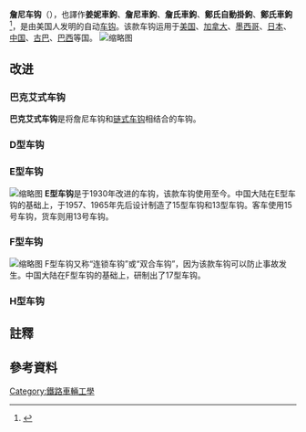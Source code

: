 '''詹尼车钩'''（{{lang-en|Janney coupler}}），也譯作'''姜妮車鉤'''、'''詹尼車鉤'''、'''詹氏車鉤'''、'''鄭氏自動掛鉤'''、'''鄭氏車鉤'''{{NoteTag|[[詹天佑|詹天佑]]在著作《新編華英工學字彙》中譯名為鄭氏車鉤，避開民間譯名詹氏車鉤，以避免被误解是詹天佑本人所发明的}}<ref>{{Cite web |url=http://china-rail.org/aqgl/tbupload/tbInfo250.htm |title=姜妮自動車鉤模型 |access-date=2014-08-10 |archive-date=2014-08-12 |archive-url=https://web.archive.org/web/20140812223628/http://china-rail.org/aqgl/tbupload/tbInfo250.htm |dead-url=no }}</ref>，是由美国人{{tsl|en|Eli H. Janney|伊莱·H·詹尼}}发明的自动[[车钩|车钩]]。该款车钩运用于[[美国|美国]]、[[加拿大|加拿大]]、[[墨西哥|墨西哥]]、[[日本|日本]]、[[中国|中国]]{{NoteTag|僅普速鐵路，高速鐵路主要使用[[夏芬博格车钩|夏芬博格车钩]]}}、[[古巴|古巴]]、[[巴西|巴西]]等国。
[[File:Janney_coupler_drawing.png|缩略图]]

==改进==
===巴克艾式车钩===
'''巴克艾式车钩'''是将詹尼车钩和[[链式车钩|链式车钩]]相结合的车钩。

===D型车钩===

===E型车钩===
[[File:Train_coupling.jpg|缩略图]]
'''E型车钩'''是于1930年改进的车钩，该款车钩使用至今。中国大陆在E型车钩的基础上，于1957、1965年先后设计制造了15型车钩和13型车钩。客车使用15号车钩，货车则用13号车钩。

===F型车钩===
[[File:China_Railways_TypeF_couplers_20120812_01.jpg|缩略图]]
F型车钩又称“连锁车钩”或“双合车钩”，因为该款车钩可以防止事故发生。中国大陆在F型车钩的基础上，研制出了17型车钩。

===H型车钩===

==註釋==
{{NoteFoot}}

==參考資料==
{{reflist}}

[[Category:鐵路車輛工學|Category:鐵路車輛工學]]